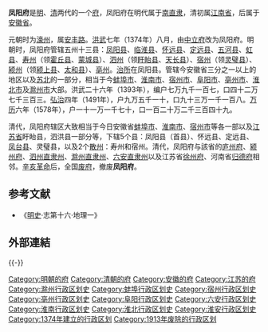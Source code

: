 '''凤阳府'''是[[明朝|明]]、[[清朝|清]]两代的一个[[府_(行政区划)|府]]，凤阳府在明代属于[[南直隶|南直隶]]，清初属[[江南省|江南省]]，后属于[[安徽省|安徽省]]。

元朝时为[[濠州|濠州]]，属[[安丰路|安丰路]]。[[洪武|洪武]]七年（1374年）八月，由[[中立府|中立府]]改为凤阳府。明朝时，凤阳府管辖五州十三县：[[凤阳县|凤阳县]]、[[临淮县|临淮县]]、[[怀远县|怀远县]]、[[定远县|定远县]]、[[五河县|五河县]]、[[虹县_(唐朝)|虹县]]、[[寿州_(隋朝)|寿州]]（领[[霍丘县|霍丘县]]、[[蒙城县|蒙城县]]）、[[泗州|泗州]]（领[[盱眙县|盱眙县]]、[[天长县|天长县]]）、[[宿州_(古代)|宿州]]（领[[灵璧县|灵璧县]]）、[[颍州_(北魏)|颍州]]（领[[颍上县|颍上县]]、[[太和县|太和县]]）、[[亳州_(古代)|亳州]]。[[治所|治所]]在凤阳县。管辖今安徽省三分之一以上的地区以及[[苏北|苏北]]的一部分，相当于今[[蚌埠市|蚌埠市]]、[[淮南市|淮南市]]、[[宿州市|宿州市]]、[[阜阳市|阜阳市]]、[[亳州市|亳州市]]、[[淮北市|淮北市]]及[[滁州市|滁州市]]大部。洪武二十六年（1393年），编户七万九千一百七，口四十二万七千三百三。[[弘治_(明朝)|弘治]]四年（1491年），户九万五千一十，口九十三万一千一百八。[[万历|万历]]六年（1578年），户一十一万一千七十，口一百二十万二千三百四十九。

清代，凤阳府辖区大致相当于今日安徽省[[蚌埠市|蚌埠市]]、[[淮南市|淮南市]]、[[宿州市|宿州市]]等各一部以及[[江苏省|江苏省]]盱眙县，泗洪县一部分等，下辖5个县：凤阳县（首县）、怀远县、定远县、[[凤台县|凤台县]]、灵璧县，以及2个[[散州|散州]]：寿州和宿州。清代，凤阳府与該省的[[庐州府|庐州府]]、[[颍州府|颍州府]]、[[泗州直隶州|泗州直隶州]]、[[滁州直隶州|滁州直隶州]]、[[六安直隶州|六安直隶州]]以及江苏省[[徐州府|徐州府]]、河南省[[归德府|归德府]]相邻。[[辛亥革命|辛亥革命]]后，全国[[废府州厅改县|废府]]，撤废'''凤阳府'''。

== 参考文献 ==
{{Reflist}}
{{ReflistH}}
* 《[[明史|明史]]·志第十六·地理一》
{{ReflistF}}

==外部連結==
{{Wikisource further reading}}
{{-}}
{{明朝皇陵}}
{{明朝行政区划|nocat}}
{{清朝安徽省行政區劃|nocat}}
{{安徽省历史二级政区|nocat}}

{{DEFAULTSORT:F}}
[[Category:明朝的府|Category:明朝的府]]
[[Category:清朝的府|Category:清朝的府]]
[[Category:安徽的府|Category:安徽的府]]
[[Category:江苏的府|Category:江苏的府]]
[[Category:滁州行政区划史|Category:滁州行政区划史]]
[[Category:蚌埠行政区划史|Category:蚌埠行政区划史]]
[[Category:宿州行政区划史|Category:宿州行政区划史]]
[[Category:亳州行政区划史|Category:亳州行政区划史]]
[[Category:阜阳行政区划史|Category:阜阳行政区划史]]
[[Category:六安行政区划史|Category:六安行政区划史]]
[[Category:淮南行政区划史|Category:淮南行政区划史]]
[[Category:淮北行政区划史|Category:淮北行政区划史]]
[[Category:淮安行政区划史|Category:淮安行政区划史]]
[[Category:1374年建立的行政区划|Category:1374年建立的行政区划]]
[[Category:1913年废除的行政区划|Category:1913年废除的行政区划]]

{{中国古代行政区划小作品}}